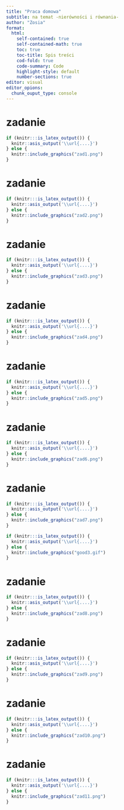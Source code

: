 ```yaml
---
title: "Praca domowa"
subtitle: na temat -nierówności i równania- 
author: "Zosia"
format: 
  html:
    self-contained: true
    self-contained-math: true
    toc: true
    toc-title: Spis treści
    cod-fold: true
    code-summary: Code
    highlight-style: default
    number-sections: true
editor: visual
editor_opions:
  chunk_ouput_type: console
---
```


# zadanie

```r

if (knitr:::is_latex_output()) {
  knitr::asis_output('\\url{....}')
} else {
  knitr::include_graphics("zad1.png")
}
```

# zadanie

```r

if (knitr:::is_latex_output()) {
  knitr::asis_output('\\url{....}')
} else {
  knitr::include_graphics("zad2.png")
}
```

# zadanie

```r

if (knitr:::is_latex_output()) {
  knitr::asis_output('\\url{....}')
} else {
  knitr::include_graphics("zad3.png")
}
```

# zadanie

```r

if (knitr:::is_latex_output()) {
  knitr::asis_output('\\url{....}')
} else {
  knitr::include_graphics("zad4.png")
}
```

# zadanie

```r

if (knitr:::is_latex_output()) {
  knitr::asis_output('\\url{....}')
} else {
  knitr::include_graphics("zad5.png")
}
```

# zadanie

```r

if (knitr:::is_latex_output()) {
  knitr::asis_output('\\url{....}')
} else {
  knitr::include_graphics("zad6.png")
}
```

# zadanie

```r

if (knitr:::is_latex_output()) {
  knitr::asis_output('\\url{....}')
} else {
  knitr::include_graphics("zad7.png")
}
```

```r

if (knitr:::is_latex_output()) {
  knitr::asis_output('\\url{....}')
} else {
  knitr::include_graphics("good3.gif")
}
```

# zadanie

```r

if (knitr:::is_latex_output()) {
  knitr::asis_output('\\url{....}')
} else {
  knitr::include_graphics("zad8.png")
}
```

# zadanie

```r

if (knitr:::is_latex_output()) {
  knitr::asis_output('\\url{....}')
} else {
  knitr::include_graphics("zad9.png")
}
```

# zadanie

```r

if (knitr:::is_latex_output()) {
  knitr::asis_output('\\url{....}')
} else {
  knitr::include_graphics("zad10.png")
}
```

# zadanie

```r

if (knitr:::is_latex_output()) {
  knitr::asis_output('\\url{....}')
} else {
  knitr::include_graphics("zad11.png")
}
```
